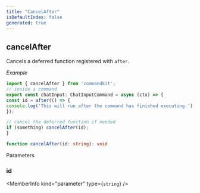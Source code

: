```yaml
---
title: "CancelAfter"
isDefaultIndex: false
generated: true
---
```



<!-- This file was generated from the CommandKit source. Do not modify. Instead, re-run the "docgen" script -->


## cancelAfter

<GenerationInfo sourceFile="packages/commandkit/src/context/environment.ts" sourceLine="277" packageName="commandkit" />

Cancels a deferred function registered with `after`.



*Example*

```ts
import { cancelAfter } from 'commandkit';
// inside a command
export const chatInput: ChatInputCommand = async (ctx) => {
const id = after(() => {
console.log('This will run after the command has finished executing.');
});

// cancel the deferred function if needed
if (something) cancelAfter(id);
}
```

```ts title="Signature"
function cancelAfter(id: string): void
```
Parameters

### id

<MemberInfo kind="parameter" type={`string`} />

